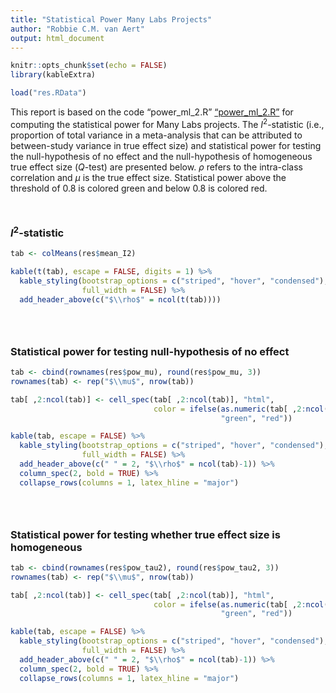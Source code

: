 ```yaml
---
title: "Statistical Power Many Labs Projects"
author: "Robbie C.M. van Aert"
output: html_document
---
```


```r
knitr::opts_chunk$set(echo = FALSE)
library(kableExtra)

load("res.RData")
```

This report is based on the code "power_ml_2.R" ["power_ml_2.R"](NOG TOEVOEGEN) for computing the statistical power for Many Labs projects. The $I^2$-statistic (i.e., proportion of total variance in a meta-analysis that can be attributed to between-study variance in true effect size) and statistical power for testing the null-hypothesis of no effect and the null-hypothesis of homogeneous true effect size (*Q*-test) are presented below. $\rho$ refers to the intra-class correlation and $\mu$ is the true effect size. Statistical power above the threshold of 0.8 is colored green and below 0.8 is colored red.

<div style="margin-top:50px;">

### $I^2$-statistic

```r
tab <- colMeans(res$mean_I2)

kable(t(tab), escape = FALSE, digits = 1) %>%
  kable_styling(bootstrap_options = c("striped", "hover", "condensed"), 
                full_width = FALSE) %>%
  add_header_above(c("$\\rho$" = ncol(t(tab))))
  


```

</div>

<div style="margin-top:50px;">

### Statistical power for testing null-hypothesis of no effect

```r
tab <- cbind(rownames(res$pow_mu), round(res$pow_mu, 3))
rownames(tab) <- rep("$\\mu$", nrow(tab))

tab[ ,2:ncol(tab)] <- cell_spec(tab[ ,2:ncol(tab)], "html", 
                                color = ifelse(as.numeric(tab[ ,2:ncol(tab)]) > 0.8, 
                                               "green", "red"))

kable(tab, escape = FALSE) %>%
  kable_styling(bootstrap_options = c("striped", "hover", "condensed"), 
                full_width = FALSE) %>%
  add_header_above(c(" " = 2, "$\\rho$" = ncol(tab)-1)) %>%
  column_spec(2, bold = TRUE) %>%
  collapse_rows(columns = 1, latex_hline = "major")
 
```

</div>

<div style="margin-top:50px;">

### Statistical power for testing whether true effect size is homogeneous

```r
tab <- cbind(rownames(res$pow_tau2), round(res$pow_tau2, 3))
rownames(tab) <- rep("$\\mu$", nrow(tab))

tab[ ,2:ncol(tab)] <- cell_spec(tab[ ,2:ncol(tab)], "html", 
                                color = ifelse(as.numeric(tab[ ,2:ncol(tab)]) > 0.8, 
                                               "green", "red"))

kable(tab, escape = FALSE) %>%
  kable_styling(bootstrap_options = c("striped", "hover", "condensed"), 
                full_width = FALSE) %>%
  add_header_above(c(" " = 2, "$\\rho$" = ncol(tab)-1)) %>%
  column_spec(2, bold = TRUE) %>%
  collapse_rows(columns = 1, latex_hline = "major")
 
```

</div>